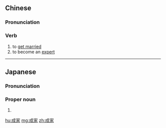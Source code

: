 ==Chinese==
{{zh-forms}}

===Pronunciation===
{{zh-pron
|m=chéngjiā
|c=sing4 gaa1
|h=pfs=sṳ̀n-kâ
|mn=chhiâⁿ-ke/sêng-ka
|cat=v
}}

===Verb===
{{zh-verb}}

# to [[get married]] {{gloss|of a man}}
# to become an [[expert]]

----

==Japanese==
{{ja-kanjitab|なる|け}}

===Pronunciation===
{{ja-pron|なるけ}}

===Proper noun===
{{ja-pos|proper|なるけ}}

# {{surname|lang=ja|sort=なるけ}}

[[hu:成家]]
[[mg:成家]]
[[zh:成家]]